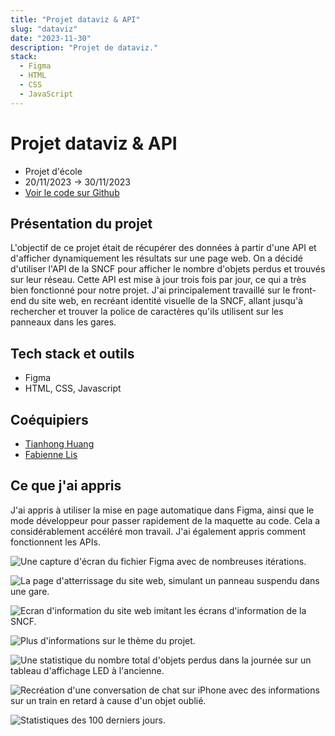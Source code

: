 ```yaml
---
title: "Projet dataviz & API"
slug: "dataviz"
date: "2023-11-30"
description: "Projet de dataviz."
stack:
  - Figma
  - HTML
  - CSS
  - JavaScript
---
```


# Projet dataviz & API

- Projet d'école
- 20/11/2023 -> 30/11/2023
- [Voir le code sur Github](https://github.com/lemathurin/dataviz-sncf)

## Présentation du projet

L'objectif de ce projet était de récupérer des données à partir d'une API et d'afficher dynamiquement les résultats sur une page web. On a décidé d'utiliser l'API de la SNCF pour afficher le nombre d'objets perdus et trouvés sur leur réseau. Cette API est mise à jour trois fois par jour, ce qui a très bien fonctionné pour notre projet. J'ai principalement travaillé sur le front-end du site web, en recréant identité visuelle de la SNCF, allant jusqu'à rechercher et trouver la police de caractères qu'ils utilisent sur les panneaux dans les gares.

## Tech stack et outils

- Figma
- HTML, CSS, Javascript

## Coéquipiers

- [Tianhong Huang](https://github.com/Tianhong258)
- [Fabienne Lis](https://github.com/FabienneLIS)

## Ce que j'ai appris

J'ai appris à utiliser la mise en page automatique dans Figma, ainsi que le mode développeur pour passer rapidement de la maquette au code. Cela a considérablement accéléré mon travail. J'ai également appris comment fonctionnent les APIs.

<Image
  src="https://5q44w9bzpv.ufs.sh/f/vqzvWuhpJmwXnkCrNtdk1HQbsGuORt0evoCdByaTcwVXPY3n"
  alt="Une capture d'écran du fichier Figma avec de nombreuses itérations."
/>

<Image
  src="https://5q44w9bzpv.ufs.sh/f/vqzvWuhpJmwXliq4hthbbFRm7wShzYQZJ4WeOX8q02spPHKE"
  alt="La page d'atterrissage du site web, simulant un panneau suspendu dans une gare."
/>

<Image
  src="https://5q44w9bzpv.ufs.sh/f/vqzvWuhpJmwXhzj9rbZgUTZi1IXl89BAyExJo46K3DYk0pVC"
  alt="Ecran d'information du site web imitant les écrans d'information de la SNCF."
/>

<Image
  src="https://5q44w9bzpv.ufs.sh/f/vqzvWuhpJmwXZY97tkCSLlRducqbNZgY7F3QVhKp02nC4JrI"
  alt="Plus d'informations sur le thème du projet."
/>

<Image
  src="https://5q44w9bzpv.ufs.sh/f/vqzvWuhpJmwXKnYOUjAcmO8GRLeJYsvghDBZQ7HqM4uXVxdW"
  alt="Une statistique du nombre total d'objets perdus dans la journée sur un tableau d'affichage LED à l'ancienne."
/>

<Image
  src="https://5q44w9bzpv.ufs.sh/f/vqzvWuhpJmwXBAljGW5ygZYsk4tlQf0ozc9GINETum85aJj2"
  alt="Recréation d'une conversation de chat sur iPhone avec des informations sur un train en retard à cause d'un objet oublié."
/>

<Image
  src="https://5q44w9bzpv.ufs.sh/f/vqzvWuhpJmwXpoVa77wNHujlCZkQLaxr5FtMDdA6mY9bBcUG"
  alt="Statistiques des 100 derniers jours."
/>

